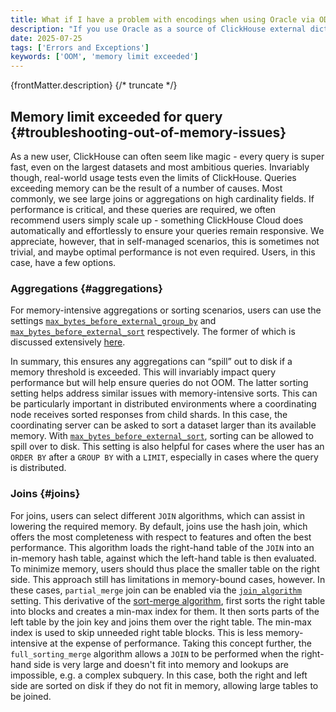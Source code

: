 ```yaml
---
title: What if I have a problem with encodings when using Oracle via ODBC?
description: "If you use Oracle as a source of ClickHouse external dictionaries via Oracle ODBC driver, you need to set the correct value for the `NLS_LANG` environment variable in `/etc/default/clickhouse`."
date: 2025-07-25
tags: ['Errors and Exceptions']
keywords: ['OOM', 'memory limit exceeded']
---
```


{frontMatter.description}
{/* truncate */}

## Memory limit exceeded for query {#troubleshooting-out-of-memory-issues}

As a new user, ClickHouse can often seem like magic - every query is super fast,
even on the largest datasets and most ambitious queries. Invariably though,
real-world usage tests even the limits of ClickHouse. Queries exceeding memory
can be the result of a number of causes. Most commonly, we see large joins or
aggregations on high cardinality fields. If performance is critical, and these
queries are required, we often recommend users simply scale up - something
ClickHouse Cloud does automatically and effortlessly to ensure your queries
remain responsive. We appreciate, however, that in self-managed scenarios,
this is sometimes not trivial, and maybe optimal performance is not even required.
Users, in this case, have a few options.

### Aggregations {#aggregations}

For memory-intensive aggregations or sorting scenarios, users can use the settings
[`max_bytes_before_external_group_by`](/operations/settings/query-complexity/#settings-max_bytes_before_external_group_by)
and [`max_bytes_before_external_sort`](/operations/settings/settings#max_bytes_ratio_before_external_sort) respectively.
The former of which is discussed extensively [here](/sql-reference/statements/select/group-by/#group-by-in-external-memory).

In summary, this ensures any aggregations can “spill” out to disk if a memory
threshold is exceeded. This will invariably impact query performance but will
help ensure queries do not OOM. The latter sorting setting helps address similar
issues with memory-intensive sorts. This can be particularly important in
distributed environments where a coordinating node receives sorted responses
from child shards. In this case, the coordinating server can be asked to sort a
dataset larger than its available memory. With [`max_bytes_before_external_sort`](/sql-reference/statements/select/order-by/#implementation-details),
sorting can be allowed to spill over to disk. This setting is also helpful for
cases where the user has an `ORDER BY` after a `GROUP BY` with a `LIMIT`,
especially in cases where the query is distributed.

### Joins {#joins}

For joins, users can select different `JOIN` algorithms, which can assist in
lowering the required memory. By default, joins use the hash join, which offers
the most completeness with respect to features and often the best performance.
This algorithm loads the right-hand table of the `JOIN` into an in-memory hash
table, against which the left-hand table is then evaluated. To minimize memory,
users should thus place the smaller table on the right side. This approach still
has limitations in memory-bound cases, however. In these cases, `partial_merge`
join can be enabled via the [`join_algorithm`](/operations/settings/settings#settings-join_algorithm)
setting. This derivative of the [sort-merge algorithm](https://en.wikipedia.org/wiki/Sort-merge_join),
first sorts the right table into blocks and creates a min-max index for them.
It then sorts parts of the left table by the join key and joins them over the
right table. The min-max index is used to skip unneeded right table blocks.
This is less memory-intensive at the expense of performance. Taking this concept
further, the `full_sorting_merge` algorithm allows a `JOIN` to be performed when
the right-hand side is very large and doesn't fit into memory and lookups are
impossible, e.g. a complex subquery. In this case, both the right and left side
are sorted on disk if they do not fit in memory, allowing large tables to be
joined.







